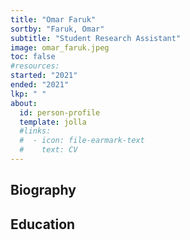 ```yaml
---
title: "Omar Faruk"
sortby: "Faruk, Omar"
subtitle: "Student Research Assistant"
image: omar_faruk.jpeg
toc: false
#resources: 
started: "2021"
ended: "2021"
lkp: " "
about:
  id: person-profile
  template: jolla
  #links:
  #  - icon: file-earmark-text
  #    text: CV
---
```


:::{#person-profile}
:::

## Biography

## Education